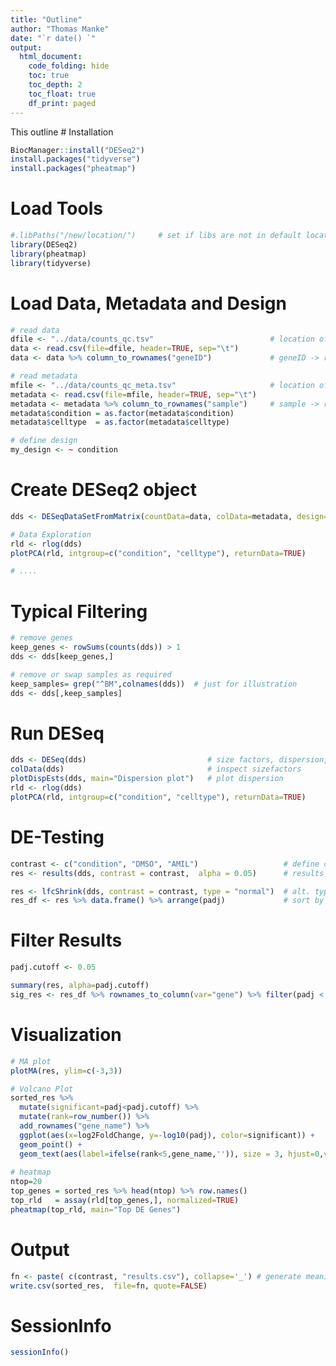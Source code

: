 ```yaml
---
title: "Outline"
author: "Thomas Manke"
date: "`r date() `"
output:
  html_document:
    code_folding: hide
    toc: true
    toc_depth: 2
    toc_float: true
    df_print: paged
---
```


This outline
# Installation 
```r
BiocManager::install("DESeq2")
install.packages("tidyverse")
install.packages("pheatmap")
```

# Load Tools
```r
#.libPaths("/new/location/")     # set if libs are not in default location
library(DESeq2)
library(pheatmap)
library(tidyverse)
```


# Load Data, Metadata and Design
```r
# read data
dfile <- "../data/counts_qc.tsv"                          # location of data file
data <- read.csv(file=dfile, header=TRUE, sep="\t")
data <- data %>% column_to_rownames("geneID")             # geneID -> rownames

# read metadata
mfile <- "../data/counts_qc_meta.tsv"                     # location of metadata file
metadata <- read.csv(file=mfile, header=TRUE, sep="\t")
metadata <- metadata %>% column_to_rownames("sample")     # sample -> rownames
metadata$condition = as.factor(metadata$condition)
metadata$celltype  = as.factor(metadata$celltype)

# define design
my_design <- ~ condition 
```

# Create DESeq2 object
```r
dds <- DESeqDataSetFromMatrix(countData=data, colData=metadata, design= my_design)

# Data Exploration
rld <- rlog(dds)  
plotPCA(rld, intgroup=c("condition", "celltype"), returnData=TRUE)

# ....
```



# Typical Filtering
```r
# remove genes
keep_genes <- rowSums(counts(dds)) > 1
dds <- dds[keep_genes,]

# remove or swap samples as required
keep_samples= grep("^BM",colnames(dds))  # just for illustration
dds <- dds[,keep_samples]
```

# Run DESeq
```r
dds <- DESeq(dds)                           # size factors, dispersion, fit model, run WaldTest
colData(dds)                                # inspect sizefactors
plotDispEsts(dds, main="Dispersion plot")   # plot dispersion
rld <- rlog(dds)  
plotPCA(rld, intgroup=c("condition", "celltype"), returnData=TRUE)
```

# DE-Testing
```r
contrast <- c("condition", "DMSO", "AMIL")                   # define contrast
res <- results(dds, contrast = contrast,  alpha = 0.05)      # results table

res <- lfcShrink(dds, contrast = contrast, type = "normal")  # alt. type="apeglm" other package
res_df <- res %>% data.frame() %>% arrange(padj)             # sort by adjusted p-value
```

# Filter Results
```r
padj.cutoff <- 0.05

summary(res, alpha=padj.cutoff)	
sig_res <- res_df %>% rownames_to_column(var="gene") %>% filter(padj < padj.cutoff)
```

# Visualization
```r
# MA plot
plotMA(res, ylim=c(-3,3))

# Volcano Plot
sorted_res %>% 
  mutate(significant=padj<padj.cutoff) %>% 
  mutate(rank=row_number()) %>% 
  add_rownames("gene_name") %>% 
  ggplot(aes(x=log2FoldChange, y=-log10(padj), color=significant)) + 
  geom_point() + 
  geom_text(aes(label=ifelse(rank<5,gene_name,'')), size = 3, hjust=0,vjust=-0.15)
  
# heatmap
ntop=20
top_genes = sorted_res %>% head(ntop) %>% row.names()
top_rld   = assay(rld[top_genes,], normalized=TRUE) 
pheatmap(top_rld, main="Top DE Genes")
```

# Output
```r
fn <- paste( c(contrast, "results.csv"), collapse='_') # generate meaningful filename
write.csv(sorted_res,  file=fn, quote=FALSE)
```

# SessionInfo
```r
sessionInfo()
```


